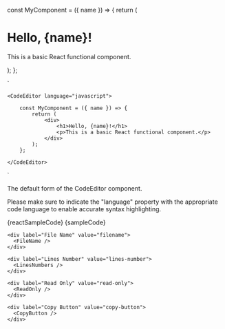 


const MyComponent = ({ name }) => {
    return (
        <div>
            <h1>Hello, {name}!</h1>
            <p>This is a basic React functional component.</p>
        </div>
    );
};

`

    <CodeEditor language="javascript">

        const MyComponent = ({ name }) => {
            return (
                <div>
                    <h1>Hello, {name}!</h1>
                    <p>This is a basic React functional component.</p>
                </div>
            );
        };

    </CodeEditor>
`

<Section contained={true} style={{ paddingTop: 30 }} border={true}>
  <p>The default form of the CodeEditor component.</p>
  <p>Please make sure to indicate the "language" property with the appropriate code language to enable accurate syntax highlighting.</p>

  <Preview wrapper={true}>
    <CodeEditor language="javascript">
      {reactSampleCode}
    </CodeEditor>
  </Preview>

  <Snippet language="js">
    {sampleCode}
  </Snippet>
</Section>

<Section title="More Examples" style={{ paddingTop: 30 }}>
  <Switcher>
    <div label="Languages" value="languages">
      <Languages />
    </div>

    <div label="File Name" value="filename">
      <FileName />
    </div>

    <div label="Lines Number" value="lines-number">
      <LinesNumbers />
    </div>

    <div label="Read Only" value="read-only">
      <ReadOnly />
    </div>

    <div label="Copy Button" value="copy-button">
      <CopyButton />
    </div>
  </Switcher>
</Section>
